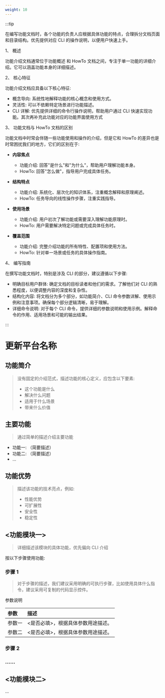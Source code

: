 ```yaml
---
weight: 10
---
```


:::tip

在编写功能文档时，各个功能的负责人应根据具体功能的特点，合理拆分文档页面和目录结构。优先提供对应 CLI 的操作说明，以便用户快速上手。

1、 概述

功能介绍文档通常位于功能概述 和 HowTo 文档之间，专注于单一功能的详细介绍。它可以涵盖功能本身的详细描述。

2、 核心特征

功能介绍文档应具备以下核心特征:

- 概念导向: 系统性地解释功能的核心概念和使用方式。
- 灵活性: 可以不依赖特定场景进行功能描述。
- CLI 详解: 优先提供详细的命令行操作说明，帮助用户通过 CLI 快速实现功能。其次再补充此功能对应的功能界面使用方式

3、 功能文档与 HowTo 文档的区别

功能文档中时常会伴随一些功能使用和操作的介绍，但是它和 HowTo 的差异也是时常困扰我们的地方，它们的区别在于:

- **内容焦点**
  - 功能介绍: 回答"是什么"和"为什么"，帮助用户理解功能本身。
  - HowTo: 回答"怎么做"，指导用户完成具体任务。

- **结构特点**
  - 功能介绍: 系统化、层次化的知识体系，注重概念解释和原理阐述。
  - HowTo: 任务导向的线性操作步骤，注重实践指导。

- **使用场景**
  - 功能介绍: 用户初次了解功能或需要深入理解功能原理时。
  - HowTo: 用户需要解决特定问题或完成具体任务时。

- **覆盖范围**
  - 功能介绍: 完整介绍功能的所有特性、配置项和使用方法。
  - HowTo: 针对单一场景或任务的具体操作指南。

4、 编写指南

在撰写功能文档时，特别是涉及 CLI 的部分，建议遵循以下步骤:

- 明确目标用户群体: 确定文档的目标读者和他们的需求。了解他们对 CLI 的熟悉程度，以便调整内容的深度和复杂性。
- 结构化内容: 将文档分为多个部分，如功能简介、CLI 命令参数详解、使用示例和注意事项。确保每个部分逻辑清晰，易于理解。
- 详细命令说明: 对于每个 CLI 命令，提供详细的参数说明和使用示例。解释命令的作用、适用场景和可能的输出结果。

:::

# 更新平台名称
## 功能简介

> 没有固定的介绍范式，描述功能的核心定义，应包含以下要素:
>
> - 这个功能是什么
> - 解决什么问题
> - 适用于什么场景
> - 带来什么价值

## 主要功能

> 通过简单的描述介绍主要功能

- 功能一: （简要描述）
- 功能二: （简要描述）
- ...

## 功能优势

> 描述该功能的技术亮点，例如:
>
> - 性能优势
> - 可扩展性
> - 安全性
> - 稳定性


## \<功能模块一\>

> 详细描述该模块的具体功能，优先偏向 CLI 介绍

按以下步骤使用功能:

<Steps>

### 步骤 1

> 对于步骤的描述，我们建议采用明确的可执行步骤，比如使用具体什么指令，建议采用可复制的代码显示控件。

参数说明

| 参数   | 描述                               |
| :----- | :--------------------------------- |
| 参数一 | \<是否必填\>，根据具体参数用途描述。 |
| 参数二 | \<是否必填\>，根据具体参数用途描述。 |

### 步骤 2

### ......

</Steps>

## \<功能模块二\>

...